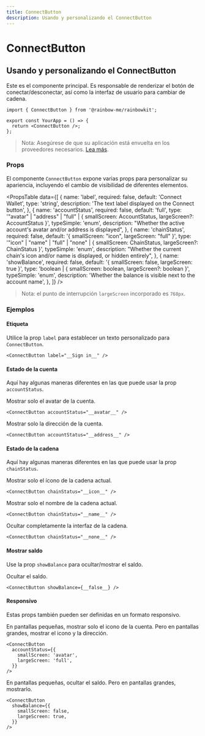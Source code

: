 ```yaml
---
title: ConnectButton
description: Usando y personalizando el ConnectButton
---
```


# ConnectButton

## Usando y personalizando el ConnectButton

Este es el componente principal. Es responsable de renderizar el botón de conectar/desconectar, así como la interfaz de usuario para cambiar de cadena.

```tsx
import { ConnectButton } from '@rainbow-me/rainbowkit';

export const YourApp = () => {
  return <ConnectButton />;
};
```

> Nota: Asegúrese de que su aplicación está envuelta en los proveedores necesarios. [Lea más](/docs/installation#wrap-providers).

### Props

El componente `ConnectButton` expone varias props para personalizar su apariencia, incluyendo el cambio de visibilidad de diferentes elementos.

<PropsTable
  data={[
    {
      name: 'label',
      required: false,
      default: 'Connect Wallet',
      type: 'string',
      description: 'The text label displayed on the Connect button',
    },
    {
      name: 'accountStatus',
      required: false,
      default: 'full',
      type: '"avatar" | "address" | "full" | { smallScreen: AccountStatus, largeScreen?: AccountStatus }',
      typeSimple: 'enum',
      description:
        "Whether the active account's avatar and/or address is displayed",
    },
    {
      name: 'chainStatus',
      required: false,
      default: '{ smallScreen: "icon", largeScreen: "full" }',
      type: '"icon" | "name" | "full" | "none" | { smallScreen: ChainStatus, largeScreen?: ChainStatus }',
      typeSimple: 'enum',
      description:
        "Whether the current chain's icon and/or name is displayed, or hidden entirely",
    },
    {
      name: 'showBalance',
      required: false,
      default: '{ smallScreen: false, largeScreen: true }',
      type: 'boolean | { smallScreen: boolean, largeScreen?: boolean }',
      typeSimple: 'enum',
      description:
        'Whether the balance is visible next to the account name',
    },
  ]}
/>

> Nota: el punto de interrupción `largeScreen` incorporado es `768px`.

### Ejemplos

#### Etiqueta

Utilice la prop `label` para establecer un texto personalizado para `ConnectButton`.

```tsx
<ConnectButton label="__Sign in__" />
```

#### Estado de la cuenta

Aquí hay algunas maneras diferentes en las que puede usar la prop `accountStatus`.

Mostrar solo el avatar de la cuenta.

```tsx
<ConnectButton accountStatus="__avatar__" />
```

Mostrar solo la dirección de la cuenta.

```tsx
<ConnectButton accountStatus="__address__" />
```

#### Estado de la cadena

Aquí hay algunas maneras diferentes en las que puede usar la prop `chainStatus`.

Mostrar solo el ícono de la cadena actual.

```tsx
<ConnectButton chainStatus="__icon__" />
```

Mostrar solo el nombre de la cadena actual.

```tsx
<ConnectButton chainStatus="__name__" />
```

Ocultar completamente la interfaz de la cadena.

```tsx
<ConnectButton chainStatus="__none__" />
```

#### Mostrar saldo

Use la prop `showBalance` para ocultar/mostrar el saldo.

Ocultar el saldo.

```tsx
<ConnectButton showBalance={__false__} />
```

#### Responsivo

Estas props también pueden ser definidas en un formato responsivo.

En pantallas pequeñas, mostrar solo el icono de la cuenta. Pero en pantallas grandes, mostrar el icono y la dirección.

```tsx
<ConnectButton
  accountStatus={{
    smallScreen: 'avatar',
    largeScreen: 'full',
  }}
/>
```

En pantallas pequeñas, ocultar el saldo. Pero en pantallas grandes, mostrarlo.

```tsx
<ConnectButton
  showBalance={{
    smallScreen: false,
    largeScreen: true,
  }}
/>
```
